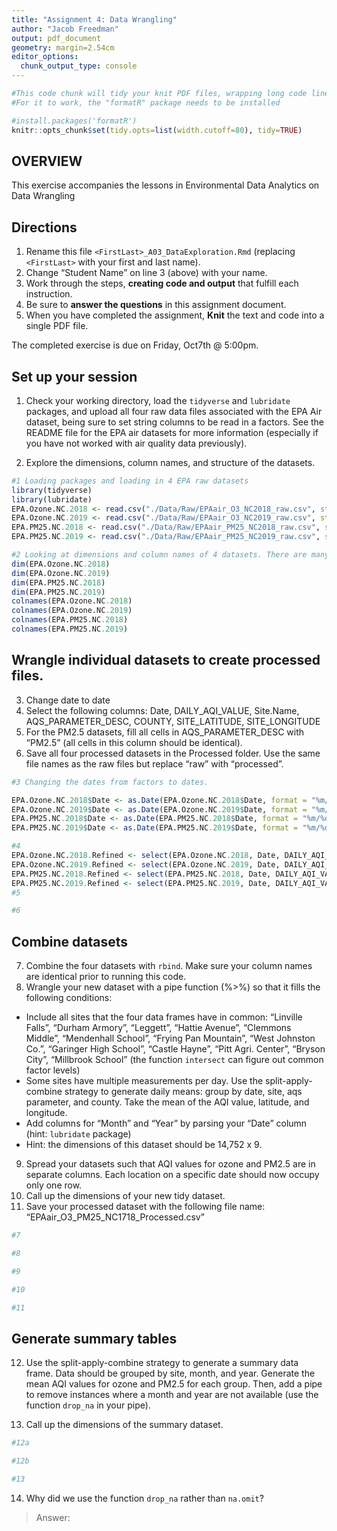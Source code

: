 ```yaml
---
title: "Assignment 4: Data Wrangling"
author: "Jacob Freedman"
output: pdf_document
geometry: margin=2.54cm
editor_options: 
  chunk_output_type: console
---
```


```r
#This code chunk will tidy your knit PDF files, wrapping long code lines
#For it to work, the "formatR" package needs to be installed

#install.packages('formatR')
knitr::opts_chunk$set(tidy.opts=list(width.cutoff=80), tidy=TRUE)
```

## OVERVIEW

This exercise accompanies the lessons in Environmental Data Analytics on Data Wrangling 

## Directions
1.  Rename this file `<FirstLast>_A03_DataExploration.Rmd` (replacing `<FirstLast>` with your first and last name).
2. Change "Student Name" on line 3 (above) with your name.
3. Work through the steps, **creating code and output** that fulfill each instruction.
4. Be sure to **answer the questions** in this assignment document.
5. When you have completed the assignment, **Knit** the text and code into a single PDF file.

The completed exercise is due on Friday, Oct7th @ 5:00pm.

## Set up your session 
1. Check your working directory, load the `tidyverse` and `lubridate` packages, and upload all four raw data files associated with the EPA Air dataset, being sure to set string columns to be read in a factors. See the README file for the EPA air datasets for more information (especially if you have not worked with air quality data previously). 

2. Explore the dimensions, column names, and structure of the datasets. 

```r
#1 Loading packages and loading in 4 EPA raw datasets
library(tidyverse)
library(lubridate)
EPA.Ozone.NC.2018 <- read.csv("./Data/Raw/EPAair_O3_NC2018_raw.csv", stringsAsFactors = TRUE)
EPA.Ozone.NC.2019 <- read.csv("./Data/Raw/EPAair_O3_NC2019_raw.csv", stringsAsFactors = TRUE)
EPA.PM25.NC.2018 <- read.csv("./Data/Raw/EPAair_PM25_NC2018_raw.csv", stringsAsFactors = TRUE)
EPA.PM25.NC.2019 <- read.csv("./Data/Raw/EPAair_PM25_NC2019_raw.csv", stringsAsFactors = TRUE)

#2 Looking at dimensions and column names of 4 datasets. There are many other functions to use, such as "head" or "tail", but that results in a large total output.  
dim(EPA.Ozone.NC.2018)
dim(EPA.Ozone.NC.2019)
dim(EPA.PM25.NC.2018)
dim(EPA.PM25.NC.2019)
colnames(EPA.Ozone.NC.2018)
colnames(EPA.Ozone.NC.2019)
colnames(EPA.PM25.NC.2018)
colnames(EPA.PM25.NC.2019)
```

## Wrangle individual datasets to create processed files.
3. Change date to date
4. Select the following columns: Date, DAILY_AQI_VALUE, Site.Name, AQS_PARAMETER_DESC, COUNTY, SITE_LATITUDE, SITE_LONGITUDE
5. For the PM2.5 datasets, fill all cells in AQS_PARAMETER_DESC with "PM2.5" (all cells in this column should be identical).
6. Save all four processed datasets in the Processed folder. Use the same file names as the raw files but replace "raw" with "processed".

```r
#3 Changing the dates from factors to dates. 

EPA.Ozone.NC.2018$Date <- as.Date(EPA.Ozone.NC.2018$Date, format = "%m/%d/%Y")
EPA.Ozone.NC.2019$Date <- as.Date(EPA.Ozone.NC.2019$Date, format = "%m/%d/%Y")
EPA.PM25.NC.2018$Date <- as.Date(EPA.PM25.NC.2018$Date, format = "%m/%d/%Y")
EPA.PM25.NC.2019$Date <- as.Date(EPA.PM25.NC.2019$Date, format = "%m/%d/%Y")

#4
EPA.Ozone.NC.2018.Refined <- select(EPA.Ozone.NC.2018, Date, DAILY_AQI_VALUE, Site.Name, AQS_PARAMETER_DESC, COUNTY, SITE_LATITUDE, SITE_LONGITUDE)
EPA.Ozone.NC.2019.Refined <- select(EPA.Ozone.NC.2019, Date, DAILY_AQI_VALUE, Site.Name, AQS_PARAMETER_DESC, COUNTY, SITE_LATITUDE, SITE_LONGITUDE)
EPA.PM25.NC.2018.Refined <- select(EPA.PM25.NC.2018, Date, DAILY_AQI_VALUE, Site.Name, AQS_PARAMETER_DESC, COUNTY, SITE_LATITUDE, SITE_LONGITUDE)
EPA.PM25.NC.2019.Refined <- select(EPA.PM25.NC.2019, Date, DAILY_AQI_VALUE, Site.Name, AQS_PARAMETER_DESC, COUNTY, SITE_LATITUDE, SITE_LONGITUDE)
#5

#6

```


## Combine datasets
7. Combine the four datasets with `rbind`. Make sure your column names are identical prior to running this code. 
8. Wrangle your new dataset with a pipe function (%>%) so that it fills the following conditions: 

* Include all sites that the four data frames have in common: "Linville Falls", "Durham Armory", "Leggett", "Hattie Avenue", "Clemmons Middle", "Mendenhall School", "Frying Pan Mountain", "West Johnston Co.", "Garinger High School", "Castle Hayne", "Pitt Agri. Center", "Bryson City", "Millbrook School" (the function `intersect` can figure out common factor levels)
* Some sites have multiple measurements per day. Use the split-apply-combine strategy to generate daily means: group by date, site, aqs parameter, and county. Take the mean of the AQI value, latitude, and longitude.
* Add columns for "Month" and "Year" by parsing your "Date" column (hint: `lubridate` package)
* Hint: the dimensions of this dataset should be 14,752 x 9.

9. Spread your datasets such that AQI values for ozone and PM2.5 are in separate columns. Each location on a specific date should now occupy only one row.
10. Call up the dimensions of your new tidy dataset.
11. Save your processed dataset with the following file name: "EPAair_O3_PM25_NC1718_Processed.csv"

```r
#7

#8

#9

#10

#11

```


## Generate summary tables
12. Use the split-apply-combine strategy to generate a summary data frame. Data should be grouped by site, month, and year. Generate the mean AQI values for ozone and PM2.5 for each group. Then, add a pipe to remove instances where a month and year are not available (use the function `drop_na` in your pipe). 

13. Call up the dimensions of the summary dataset.

```r
#12a

#12b

#13

```

14. Why did we use the function `drop_na` rather than `na.omit`?

> Answer: 
